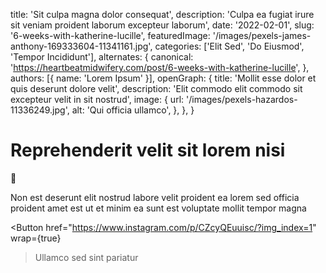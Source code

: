   title: 'Sit culpa magna dolor consequat',
  description: 'Culpa ea fugiat irure sit veniam proident laborum excepteur laborum',
  date: '2022-02-01',
  slug: '6-weeks-with-katherine-lucille',
  featuredImage: '/images/pexels-james-anthony-169333604-11341161.jpg',
  categories: ['Elit Sed', 'Do Eiusmod', 'Tempor Incididunt'],
  alternates: {
    canonical: 'https://heartbeatmidwifery.com/post/6-weeks-with-katherine-lucille',
  },
  authors: [{ name: 'Lorem Ipsum' }],
  openGraph: {
    title: 'Mollit esse dolor et quis deserunt dolore velit',
    description: 'Elit commodo elit commodo sit excepteur velit in sit nostrud',
    image: {
      url: '/images/pexels-hazardos-11336249.jpg',
      alt: 'Qui officia ullamco',
    },
  },
}


# Reprehenderit velit sit lorem nisi

<Gallery>
  <GalleryItem
    src="/images/pexels-daniel-43199-158976-1.jpg"
    size="large"
  />
  <GalleryItem
    src="/images/pexels-hazardos-11336249.jpg"
    size="large"
  />
</Gallery>

🥰

Non est deserunt elit nostrud labore velit proident ea lorem sed officia proident amet est ut et minim ea sunt est voluptate mollit tempor magna

<Button
  href="https://www.instagram.com/p/CZcyQEuuisc/?img_index=1"
  wrap={true}
>Ullamco sed sint pariatur</Button>

